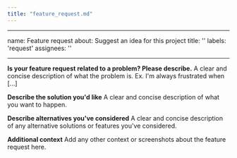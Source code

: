 ```yaml
---
title: "feature_request.md"
---
```


---
name: Feature request
about: Suggest an idea for this project
title: ''
labels: 'request'
assignees: ''

---

**Is your feature request related to a problem? Please describe.**
A clear and concise description of what the problem is. Ex. I'm always frustrated when [...]

**Describe the solution you'd like**
A clear and concise description of what you want to happen.

**Describe alternatives you've considered**
A clear and concise description of any alternative solutions or features you've considered.

**Additional context**
Add any other context or screenshots about the feature request here.
